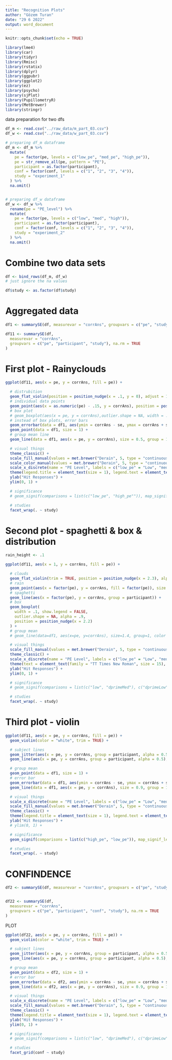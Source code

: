 ```yaml
---
title: "Recognition Plots"
author: "Gözem Turan"
date: "29 6 2022"
output: word_document
---
```


```r
knitr::opts_chunk$set(echo = TRUE)
```

```r
library(lme4)
library(car)
library(tidyr)
library(Rmisc)
library(rstatix)
library(dplyr)
library(ggpubr)
library(ggplot2)
library(ez)
library(psycho)
library(sjPlot)
library(PupillometryR)
library(MetBrewer)
library(stringr)
```

data preparation for two dfs
```r
df_m <- read.csv("../raw_data/m_part_03.csv")
df_w <- read.csv("../raw_data/w_part_03.csv")

# preparing df_m dataframe
df_m <- df_m %>%
  mutate(
    pe = factor(pe, levels = c("low_pe", "med_pe", "high_pe")),
    pe = str_remove_all(pe, pattern = "PE"),
    participant = as.factor(participant),
    conf = factor(conf, levels = c("1", "2", "3", "4")),
    study = "experiment_1"
  ) %>%
  na.omit()


# preparing df_w dataframe
df_w <- df_w %>%
  rename(pe = "PE_level") %>%
  mutate(
    pe = factor(pe, levels = c("low", "med", "high")),
    participant = as.factor(participant),
    conf = factor(conf, levels = c("1", "2", "3", "4")),
    study = "experiment_2"
  ) %>%
  na.omit()
```


# Combine two data sets
```r
df <- bind_rows(df_m, df_w)
# just ignore the na values

df$study <- as.factor(df$study)
```

# Aggregated data
```r
df1 <- summarySE(df, measurevar = "corrAns", groupvars = c("pe", "study"), na.rm = TRUE)

df11 <- summarySE(df,
  measurevar = "corrAns",
  groupvars = c("pe", "participant", "study"), na.rm = TRUE
)
```

# First plot - Rainyclouds
```r
ggplot(df11, aes(x = pe, y = corrAns, fill = pe)) +

  # distrubition
  geom_flat_violin(position = position_nudge(x = .1, y = 0), adjust = 1.5, trim = TRUE, color = "white") +
  # individual data points
  geom_point(aes(x = as.numeric(pe) - .15, y = corrAns), position = position_jitter(width = .05, height = 0), size = 1, shape = 20) +
  # box plot
  # geom_boxplot(aes(x = pe, y = corrAns),outlier.shape = NA, width = .1, colour = "black") +
  # instead of box plots, error bars
  geom_errorbar(data = df1, aes(ymin = corrAns - se, ymax = corrAns + se, width = 0.1)) +
  geom_point(data = df1, size = 1) +
  # group mean line
  geom_line(data = df1, aes(x = pe, y = corrAns), size = 0.5, group = 1) +

  # visual things
  theme_classic() +
  scale_fill_manual(values = met.brewer("Derain", 5, type = "continuous")) +
  scale_color_manual(values = met.brewer("Derain", 5, type = "continuous")) +
  scale_x_discrete(name = "PE Level", labels = c("low_pe" = "Low", "med_pe" = "Medium", "high_pe" = "High")) +
  theme(legend.title = element_text(size = 1), legend.text = element_text(size = 12), legend.position = "None", legend.direction = "vertical") +
  ylab("Hit Responses") +
  ylim(0, 1) +

  # significance
  # geom_signif(comparisons = list(c("low_pe", "high_pe"")), map_signif_level=TRUE, y_position = c(1.1, 1.2, 1.3)) +

  # studies
  facet_wrap(. ~ study)
```

# Second plot - spaghetti & box & distribution
```r
rain_height <- .1

ggplot(df11, aes(x = 1, y = corrAns, fill = pe)) +

  # clouds
  geom_flat_violin(trim = TRUE, position = position_nudge(x = 2.3), alpha = .9, color = "black") +
  # rain
  geom_point(aes(x = factor(pe), y = corrAns, fill = factor(pe)), size = 2.5, shape = 21) +
  # spaghetti
  geom_line(aes(x = factor(pe), y = corrAns, group = participant)) +
  # box
  geom_boxplot(
    width = .1, show.legend = FALSE,
    outlier.shape = NA, alpha = .9,
    position = position_nudge(x = 2.2)
  ) +
  # group mean
  # geom_line(data=df1, aes(x=pe, y=corrAns), size=1.4, group=1, color = "pink") +

  # visual things
  scale_fill_manual(values = met.brewer("Derain", 5, type = "continuous")) +
  theme_classic() +
  scale_x_discrete(name = "PE Level", labels = c("low_pe" = "Low", "med_pe" = "Medium", "high_pe" = "High")) +
  theme(text = element_text(family = "TT Times New Roman", size = 15), legend.title = element_text(size = 1), legend.text = element_text(size = 12), legend.position = "None", legend.direction = "vertical") +
  ylab("Hit Responses") +
  ylim(0, 1) +

  # significance
  # geom_signif(comparisons = list(c("low", "dprimeMed"), c("dprimeLow", "dprimeHigh"), c("dprimeMed", "dprimeHigh")), map_signif_level=TRUE) +

  # studies
  facet_wrap(. ~ study)
```


# Third plot - violin
```r
ggplot(df11, aes(x = pe, y = corrAns, fill = pe)) +
  geom_violin(color = "white", trim = TRUE) +

  # subject lines
  geom_jitter(aes(x = pe, y = corrAns, group = participant, alpha = 0.5), color = "gray50", size = 0.5, position = position_dodge(0)) +
  geom_line(aes(x = pe, y = corrAns, group = participant, alpha = 0.5), color = "gray50", position = position_dodge(0)) +

  # group mean
  geom_point(data = df1, size = 1) +
  # error bar
  geom_errorbar(data = df1, aes(ymin = corrAns - se, ymax = corrAns + se, width = 0.1)) +
  geom_line(data = df1, aes(x = pe, y = corrAns), size = 0.9, group = 1) +

  # visual things
  scale_x_discrete(name = "PE Level", labels = c("low_pe" = "Low", "med_pe" = "Medium", "high_pe" = "High")) +
  scale_fill_manual(values = met.brewer("Derain", 5, type = "continuous")) +
  theme_classic() +
  theme(legend.title = element_text(size = 1), legend.text = element_text(size = 12), legend.position = "None", legend.direction = "vertical") +
  ylab("Hit Responses") +
  # ylim(0, 1) +

  # significance
  geom_signif(comparisons = list(c("high_pe", "low_pe")), map_signif_level = FALSE) +

  # studies
  facet_wrap(. ~ study)
```


# CONFINDENCE 
```r
df2 <- summarySE(df, measurevar = "corrAns", groupvars = c("pe", "study", "conf"), na.rm = TRUE)


df22 <- summarySE(df,
  measurevar = "corrAns",
  groupvars = c("pe", "participant", "conf", "study"), na.rm = TRUE
)
```

PLOT
```r
ggplot(df22, aes(x = pe, y = corrAns, fill = pe)) +
  geom_violin(color = "white", trim = TRUE) +

  # subject lines
  geom_jitter(aes(x = pe, y = corrAns, group = participant, alpha = 0.5), color = "gray50", size = 0.5, position = position_dodge(0)) +
  geom_line(aes(x = pe, y = corrAns, group = participant, alpha = 0.5), color = "gray50", position = position_dodge(0)) +

  # group mean
  geom_point(data = df2, size = 1) +
  # error bar
  geom_errorbar(data = df2, aes(ymin = corrAns - se, ymax = corrAns + se, width = 0.1)) +
  geom_line(data = df2, aes(x = pe, y = corrAns), size = 0.9, group = 1) +

  # visual things
  scale_x_discrete(name = "PE Level", labels = c("low_pe" = "Low", "med_pe" = "Medium", "high_pe" = "High")) +
  scale_fill_manual(values = met.brewer("Derain", 5, type = "continuous")) +
  theme_classic() +
  theme(legend.title = element_text(size = 1), legend.text = element_text(size = 12), legend.position = "None", legend.direction = "vertical") +
  ylab("Hit Responses") +
  ylim(0, 1) +

  # significance
  # geom_signif(comparisons = list(c("low", "dprimeMed"), c("dprimeLow", "dprimeHigh"), c("dprimeMed", "dprimeHigh")), map_signif_level=TRUE) +

  # studies
  facet_grid(conf ~ study)
```
